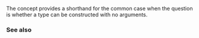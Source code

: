 {{cpp/experimental/ranges/title|DefaultConstructible}}
{{cpp/experimental/ranges/concepts/navbar}}
{{ddcl|header=experimental/ranges/concepts|since=ranges|1=
template&lt; class T &gt;
concept bool DefaultConstructible = Constructible&lt;T&gt;;
}}

The {{tt|DefaultConstructible}} concept provides a shorthand for the common case when the question is whether a type can be constructed with no arguments.

===See also===
{{dsc begin}}
{{dsc inc|cpp/experimental/ranges/concepts/dsc Constructible}}
{{dsc inc|cpp/types/dsc is_default_constructible}}
{{dsc end}}

{{langlinks|zh}}